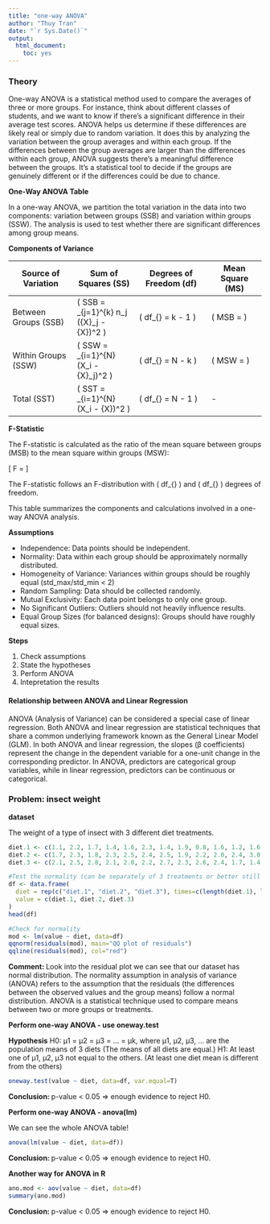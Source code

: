 ---
title: "one-way ANOVA"
author: "Thuy Tran"
date: "`r Sys.Date()`"
output: 
  html_document: 
    toc: yes
---


### Theory


One-way ANOVA is a statistical method used to compare the averages of three or more groups. For instance, think about different classes of students, and we want to know if there's a significant difference in their average test scores. ANOVA helps us determine if these differences are likely real or simply due to random variation. It does this by analyzing the variation between the group averages and within each group. If the differences between the group averages are larger than the differences within each group, ANOVA suggests there's a meaningful difference between the groups. It's a statistical tool to decide if the groups are genuinely different or if the differences could be due to chance.


**One-Way ANOVA Table**

In a one-way ANOVA, we partition the total variation in the data into two components: variation between groups (SSB) and variation within groups (SSW). The analysis is used to test whether there are significant differences among group means.

**Components of Variance**

| Source of Variation | Sum of Squares (SS) | Degrees of Freedom (df) | Mean Square (MS) |
|----------------------|---------------------|------------------------|------------------|
| Between Groups (SSB) | \( SSB = \sum_{j=1}^{k} n_j (\bar{X}_j - \bar{X})^2 \) | \( df_{\text{between}} = k - 1 \) | \( MSB = \frac{SSB}{df_{\text{between}}} \) |
| Within Groups (SSW) | \( SSW = \sum_{i=1}^{N} (X_i - \bar{X}_j)^2 \) | \( df_{\text{within}} = N - k \) | \( MSW = \frac{SSW}{df_{\text{within}}} \) |
| Total (SST) | \( SST = \sum_{i=1}^{N} (X_i - \bar{X})^2 \) | \( df_{\text{total}} = N - 1 \) | - |

**F-Statistic**

The F-statistic is calculated as the ratio of the mean square between groups (MSB) to the mean square within groups (MSW):

\[ F = \frac{MSB}{MSW} \]

The F-statistic follows an F-distribution with \( df_{\text{between}} \) and \( df_{\text{within}} \) degrees of freedom.

This table summarizes the components and calculations involved in a one-way ANOVA analysis.

**Assumptions**


- Independence: Data points should be independent.
- Normality: Data within each group should be approximately normally distributed.
- Homogeneity of Variance: Variances within groups should be roughly equal (std_max/std_min < 2)
- Random Sampling: Data should be collected randomly.
- Mutual Exclusivity: Each data point belongs to only one group.
- No Significant Outliers: Outliers should not heavily influence results.
- Equal Group Sizes (for balanced designs): Groups should have roughly equal sizes.

**Steps**

1. Check assumptions
2. State the hypotheses
3. Perform ANOVA
4. Intepretation the results

#### Relationship between ANOVA and Linear Regression


ANOVA (Analysis of Variance) can be considered a special case of linear regression. Both ANOVA and linear regression are statistical techniques that share a common underlying framework known as the General Linear Model (GLM).  In both ANOVA and linear regression, the slopes (β coefficients) represent the change in the dependent variable for a one-unit change in the corresponding predictor. In ANOVA, predictors are categorical group variables, while in linear regression, predictors can be continuous or categorical.


### Problem: insect weight
**dataset**

The weight of a type of insect with 3 different diet treatments.

```{r}
diet.1 <- c(1.1, 2.2, 1.7, 1.4, 1.6, 2.3, 1.4, 1.9, 0.8, 1.6, 1.2, 1.6, 1.6, 1.6, 1.5, 1.9)
diet.2 <- c(1.7, 2.3, 1.8, 2.3, 2.5, 2.4, 2.5, 1.9, 2.2, 2.0, 2.4, 3.0, 2.0)
diet.3 <- c(2.1, 2.5, 2.8, 2.1, 2.0, 2.2, 2.7, 2.3, 2.6, 2.4, 1.7, 1.4, 1.7, 1.4, 1.7, 2.4, 2.6)

#Test the normality (can be separately of 3 treatments or better still the whole dataset)
df <- data.frame(
  diet = rep(c("diet.1", "diet.2", "diet.3"), times=c(length(diet.1), length(diet.2), length(diet.3))),
  value = c(diet.1, diet.2, diet.3)
)
head(df)

```

```{r}
#Check for normality
mod <- lm(value ~ diet, data=df)
qqnorm(residuals(mod), main="QQ plot of residuals")
qqline(residuals(mod), col="red")
```


**Comment: **Look into the residual plot we can see that our dataset has normal distribution.
The normality assumption in analysis of variance (ANOVA) refers to the assumption that the residuals (the differences between the observed values and the group means) follow a normal distribution. ANOVA is a statistical technique used to compare means between two or more groups or treatments. 
 
**Perform one-way ANOVA - use oneway.test**


**Hypothesis**
H0: μ1 = μ2 = μ3 = ... = μk, where μ1, μ2, μ3, ... are the population means of 3 diets (The means of all diets are equal.)
H1: At least one of μ1, μ2, μ3 not equal to the others. (At least one diet mean is different from the others)
```{r}
oneway.test(value ~ diet, data=df, var.equal=T)
```


**Conclusion: **
p-value < 0.05 => enough evidence to reject H0.

**Perform one-way ANOVA - anova(lm)**

We can see the whole ANOVA table!

```{r}
anova(lm(value ~ diet, data=df))
```


**Conclusion: **
p-value < 0.05 => enough evidence to reject H0.

**Another way for ANOVA in R**
```{r}
ano.mod <- aov(value ~ diet, data=df)
summary(ano.mod)
```

**Conclusion: **
p-value < 0.05 => enough evidence to reject H0.
